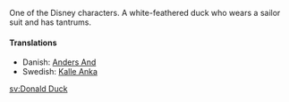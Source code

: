 One of the Disney characters.  A white-feathered duck who wears a sailor suit and has tantrums.

====Translations====
*Danish: [[Anders And]] 
*Swedish: [[Kalle Anka]]

[[sv:Donald Duck]]